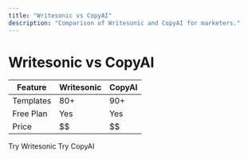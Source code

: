```yaml
---
title: "Writesonic vs CopyAI"
description: "Comparison of Writesonic and CopyAI for marketers."
---
```


# Writesonic vs CopyAI

| Feature | Writesonic | CopyAI |
|---------|-----------|--------|
| Templates | 80+ | 90+ |
| Free Plan | Yes | Yes |
| Price | $$ | $$ |

<AffiliateButton href="https://example.com/writesonic">Try Writesonic</AffiliateButton>
<AffiliateButton href="https://example.com/copyai">Try CopyAI</AffiliateButton>
